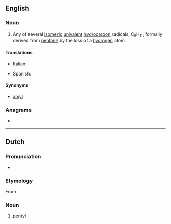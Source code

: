 ==English==

===Noun===
{{en-noun}}

# {{lb|en|organic chemistry}} Any of several [[isomeric]] [[univalent]] [[hydrocarbon]] radicals, C<sub>5</sub>H<sub>11</sub>, formally derived from [[pentane]] by the loss of a [[hydrogen]] atom.

====Translations====
{{trans-top|univalent hydrocarbon radical, C<sub>5</sub>H<sub>11</sub>}}
* Italian: {{t+|it|pentile|m}}
{{trans-mid}}
* Spanish: {{t|es|pentilo|m}}
{{trans-bottom}}

====Synonyms====
* [[amyl]]

===Anagrams===
* {{anagrams|en|Plenty|plenty}}

----

==Dutch==

===Pronunciation===
* {{IPA|lang=nl|/pɛnˈtil/}}
{{hyphenation|pen|tyl|lang=nl}}

===Etymology===
From {{confix|nl|pent|yl}}.

===Noun===
{{nl-noun|n|-|-}}

# {{lb|nl|organic chemistry}} [[#English|pentyl]]